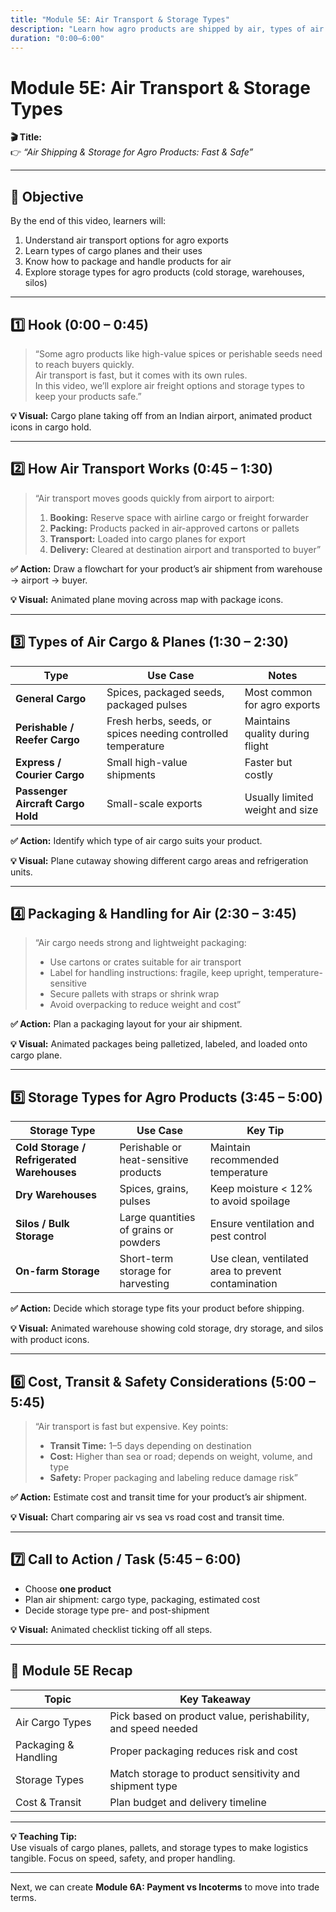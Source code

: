 ```yaml
---
title: "Module 5E: Air Transport & Storage Types"
description: "Learn how agro products are shipped by air, types of air cargo, and storage solutions to keep products safe."
duration: "0:00–6:00"
---
```


# Module 5E: Air Transport & Storage Types

**🎬 Title:**  
👉 _“Air Shipping & Storage for Agro Products: Fast & Safe”_

---

## 🎯 Objective

By the end of this video, learners will:

1. Understand air transport options for agro exports
2. Learn types of cargo planes and their uses
3. Know how to package and handle products for air
4. Explore storage types for agro products (cold storage, warehouses, silos)

---

## 1️⃣ Hook (0:00 – 0:45)

> “Some agro products like high-value spices or perishable seeds need to reach buyers quickly.  
> Air transport is fast, but it comes with its own rules.  
> In this video, we’ll explore air freight options and storage types to keep your products safe.”

**💡 Visual:** Cargo plane taking off from an Indian airport, animated product icons in cargo hold.

---

## 2️⃣ How Air Transport Works (0:45 – 1:30)

> “Air transport moves goods quickly from airport to airport:
>
> 1. **Booking:** Reserve space with airline cargo or freight forwarder
> 2. **Packing:** Products packed in air-approved cartons or pallets
> 3. **Transport:** Loaded into cargo planes for export
> 4. **Delivery:** Cleared at destination airport and transported to buyer”

**✅ Action:** Draw a flowchart for your product’s air shipment from warehouse → airport → buyer.

**💡 Visual:** Animated plane moving across map with package icons.

---

## 3️⃣ Types of Air Cargo & Planes (1:30 – 2:30)

| Type                              | Use Case                                                     | Notes                           |
| --------------------------------- | ------------------------------------------------------------ | ------------------------------- |
| **General Cargo**                 | Spices, packaged seeds, packaged pulses                      | Most common for agro exports    |
| **Perishable / Reefer Cargo**     | Fresh herbs, seeds, or spices needing controlled temperature | Maintains quality during flight |
| **Express / Courier Cargo**       | Small high-value shipments                                   | Faster but costly               |
| **Passenger Aircraft Cargo Hold** | Small-scale exports                                          | Usually limited weight and size |

**✅ Action:** Identify which type of air cargo suits your product.

**💡 Visual:** Plane cutaway showing different cargo areas and refrigeration units.

---

## 4️⃣ Packaging & Handling for Air (2:30 – 3:45)

> “Air cargo needs strong and lightweight packaging:
>
> - Use cartons or crates suitable for air transport
> - Label for handling instructions: fragile, keep upright, temperature-sensitive
> - Secure pallets with straps or shrink wrap
> - Avoid overpacking to reduce weight and cost”

**✅ Action:** Plan a packaging layout for your air shipment.

**💡 Visual:** Animated packages being palletized, labeled, and loaded onto cargo plane.

---

## 5️⃣ Storage Types for Agro Products (3:45 – 5:00)

| Storage Type                               | Use Case                              | Key Tip                                             |
| ------------------------------------------ | ------------------------------------- | --------------------------------------------------- |
| **Cold Storage / Refrigerated Warehouses** | Perishable or heat-sensitive products | Maintain recommended temperature                    |
| **Dry Warehouses**                         | Spices, grains, pulses                | Keep moisture < 12% to avoid spoilage               |
| **Silos / Bulk Storage**                   | Large quantities of grains or powders | Ensure ventilation and pest control                 |
| **On-farm Storage**                        | Short-term storage for harvesting     | Use clean, ventilated area to prevent contamination |

**✅ Action:** Decide which storage type fits your product before shipping.

**💡 Visual:** Animated warehouse showing cold storage, dry storage, and silos with product icons.

---

## 6️⃣ Cost, Transit & Safety Considerations (5:00 – 5:45)

> “Air transport is fast but expensive. Key points:
>
> - **Transit Time:** 1–5 days depending on destination
> - **Cost:** Higher than sea or road; depends on weight, volume, and type
> - **Safety:** Proper packaging and labeling reduce damage risk”

**✅ Action:** Estimate cost and transit time for your product’s air shipment.

**💡 Visual:** Chart comparing air vs sea vs road cost and transit time.

---

## 7️⃣ Call to Action / Task (5:45 – 6:00)

- Choose **one product**
- Plan air shipment: cargo type, packaging, estimated cost
- Decide storage type pre- and post-shipment

**💡 Visual:** Animated checklist ticking off all steps.

---

## 🧭 Module 5E Recap

| Topic                | Key Takeaway                                                 |
| -------------------- | ------------------------------------------------------------ |
| Air Cargo Types      | Pick based on product value, perishability, and speed needed |
| Packaging & Handling | Proper packaging reduces risk and cost                       |
| Storage Types        | Match storage to product sensitivity and shipment type       |
| Cost & Transit       | Plan budget and delivery timeline                            |

---

**💡 Teaching Tip:**  
Use visuals of cargo planes, pallets, and storage types to make logistics tangible. Focus on speed, safety, and proper handling.

---

Next, we can create **Module 6A: Payment vs Incoterms** to move into trade terms.
